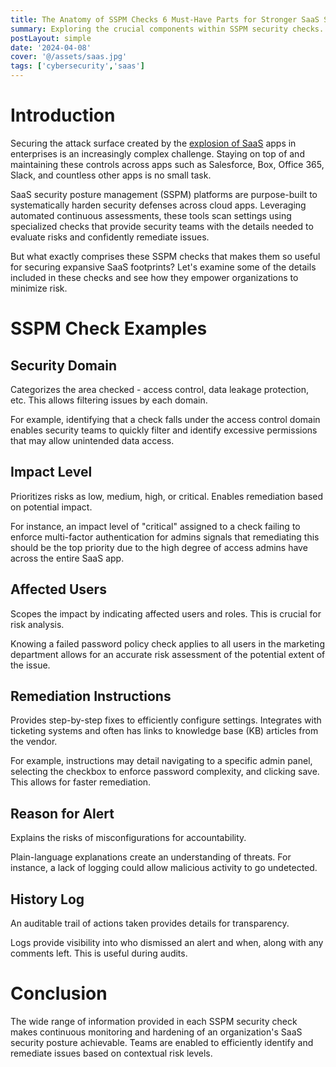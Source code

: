 ```yaml
---
title: The Anatomy of SSPM Checks 6 Must-Have Parts for Stronger SaaS Security
summary: Exploring the crucial components within SSPM security checks.
postLayout: simple
date: '2024-04-08'
cover: '@/assets/saas.jpg'
tags: ['cybersecurity','saas']
---
```

# Introduction

Securing the attack surface created by the [explosion of SaaS](https://www.engineering.com/story/explosion-in-saas-usage-is-a-double-edged-sword-for-engineers) apps in enterprises is an increasingly complex challenge. Staying on top of and maintaining these controls across apps such as Salesforce, Box, Office 365, Slack, and countless other apps is no small task.

SaaS security posture management (SSPM) platforms are purpose-built to systematically harden security defenses across cloud apps. Leveraging automated continuous assessments, these tools scan settings using specialized checks that provide security teams with the details needed to evaluate risks and confidently remediate issues.

But what exactly comprises these SSPM checks that makes them so useful for securing expansive SaaS footprints? Let's examine some of the details included in these checks and see how they empower organizations to minimize risk.

# SSPM Check Examples

## **Security Domain**

Categorizes the area checked - access control, data leakage protection, etc. This allows filtering issues by each domain.

For example, identifying that a check falls under the access control domain enables security teams to quickly filter and identify excessive permissions that may allow unintended data access.

## **Impact Level**

Prioritizes risks as low, medium, high, or critical. Enables remediation based on potential impact.

For instance, an impact level of "critical" assigned to a check failing to enforce multi-factor authentication for admins signals that remediating this should be the top priority due to the high degree of access admins have across the entire SaaS app.

## **Affected Users**

Scopes the impact by indicating affected users and roles. This is crucial for risk analysis.

Knowing a failed password policy check applies to all users in the marketing department allows for an accurate risk assessment of the potential extent of the issue.

## **Remediation Instructions**

Provides step-by-step fixes to efficiently configure settings. Integrates with ticketing systems and often has links to knowledge base (KB) articles from the vendor.

For example, instructions may detail navigating to a specific admin panel, selecting the checkbox to enforce password complexity, and clicking save. This allows for faster remediation.

## **Reason for Alert**

Explains the risks of misconfigurations for accountability.

Plain-language explanations create an understanding of threats. For instance, a lack of logging could allow malicious activity to go undetected.

## **History Log**

An auditable trail of actions taken provides details for transparency.

Logs provide visibility into who dismissed an alert and when, along with any comments left. This is useful during audits.

# Conclusion

The wide range of information provided in each SSPM security check makes continuous monitoring and hardening of an organization's SaaS security posture achievable. Teams are enabled to efficiently identify and remediate issues based on contextual risk levels.